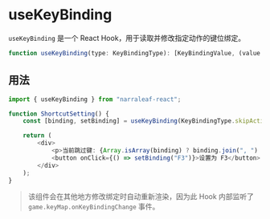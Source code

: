 
# useKeyBinding

`useKeyBinding` 是一个 React Hook，用于读取并修改指定动作的键位绑定。

```typescript
function useKeyBinding(type: KeyBindingType): [KeyBindingValue, (value: KeyBindingValue) => void];
```

## 用法

```typescript
import { useKeyBinding } from "narraleaf-react";

function ShortcutSetting() {
    const [binding, setBinding] = useKeyBinding(KeyBindingType.skipAction);

    return (
        <div>
            <p>当前跳过键: {Array.isArray(binding) ? binding.join(", ") : binding ?? "未设置"}</p>
            <button onClick={() => setBinding("F3")}>设置为 F3</button>
        </div>
    );
}
```

> 该组件会在其他地方修改绑定时自动重新渲染，因为此 Hook 内部监听了 `game.keyMap.onKeyBindingChange` 事件。 